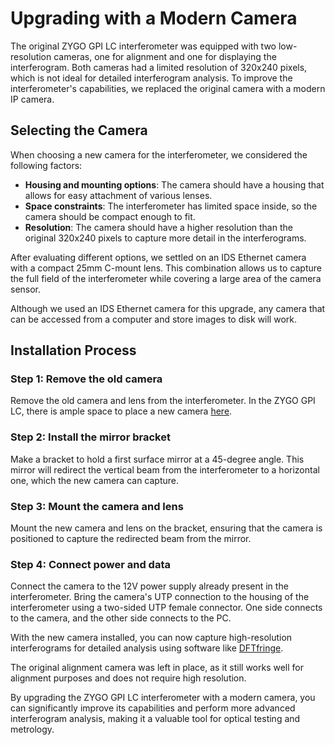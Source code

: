 
# Upgrading with a Modern Camera

The original ZYGO GPI LC interferometer was equipped with two low-resolution cameras, one for alignment and one for displaying the interferogram. Both cameras had a limited resolution of 320x240 pixels, which is not ideal for detailed interferogram analysis. To improve the interferometer's capabilities, we replaced the original camera with a modern IP camera.

## Selecting the Camera

When choosing a new camera for the interferometer, we considered the following factors:

- **Housing and mounting options**: The camera should have a housing that allows for easy attachment of various lenses.
- **Space constraints**: The interferometer has limited space inside, so the camera should be compact enough to fit.
- **Resolution**: The camera should have a higher resolution than the original 320x240 pixels to capture more detail in the interferograms.

After evaluating different options, we settled on an IDS Ethernet camera with a compact 25mm C-mount lens. This combination allows us to capture the full field of the interferometer while covering a large area of the camera sensor.

<Callout type="info">
Although we used an IDS Ethernet camera for this upgrade, any camera that can be accessed from a computer and store images to disk will work.
</Callout>

## Installation Process

<Steps>

### Step 1: Remove the old camera

Remove the old camera and lens from the interferometer. In the ZYGO GPI LC, there is ample space to place a new camera [here](/zygo-gpi-lc-interferometer).

### Step 2: Install the mirror bracket

Make a bracket to hold a first surface mirror at a 45-degree angle. This mirror will redirect the vertical beam from the interferometer to a horizontal one, which the new camera can capture.

### Step 3: Mount the camera and lens

Mount the new camera and lens on the bracket, ensuring that the camera is positioned to capture the redirected beam from the mirror.

### Step 4: Connect power and data

Connect the camera to the 12V power supply already present in the interferometer. Bring the camera's UTP connection to the housing of the interferometer using a two-sided UTP female connector. One side connects to the camera, and the other side connects to the PC.

</Steps>

With the new camera installed, you can now capture high-resolution interferograms for detailed analysis using software like [DFTfringe](/zygo-gpi-lc-interferometer/interferogram-analysis-dftfringe).

<Callout type="info">
The original alignment camera was left in place, as it still works well for alignment purposes and does not require high resolution.
</Callout>

By upgrading the ZYGO GPI LC interferometer with a modern camera, you can significantly improve its capabilities and perform more advanced interferogram analysis, making it a valuable tool for optical testing and metrology.